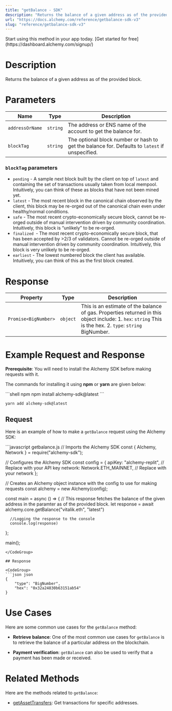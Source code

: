 ```yaml
---
title: "getBalance - SDK"
description: "Returns the balance of a given address as of the provided block."
url: "https://docs.alchemy.com/reference/getbalance-sdk-v3"
slug: "reference/getbalance-sdk-v3"
---
```


<Tip title="Don’t have an API key?" icon="star">
  Start using this method in your app today. [Get started for free](https://dashboard.alchemy.com/signup/)
</Tip>

# Description

Returns the balance of a given address as of the provided block.

# Parameters

| Name            | Type     | Description                                                                                    |
| --------------- | -------- | ---------------------------------------------------------------------------------------------- |
| `addressOrName` | `string` | The address or ENS name of the account to get the balance for.                                 |
| `blockTag`      | `string` | The optional block number or hash to get the balance for. Defaults to `latest` if unspecified. |

### `blockTag` parameters

* `pending` - A sample next block built by the client on top of `latest` and containing the set of transactions usually taken from local mempool. Intuitively, you can think of these as blocks that have not been mined yet.
* `latest` - The most recent block in the canonical chain observed by the client, this block may be re-orged out of the canonical chain even under healthy/normal conditions.
* `safe` - The most recent crypto-economically secure block, cannot be re-orged outside of manual intervention driven by community coordination. Intuitively, this block is “unlikely” to be re-orged.
* `finalized `- The most recent crypto-economically secure block, that has been accepted by >2/3 of validators. Cannot be re-orged outside of manual intervention driven by community coordination. Intuitively, this block is very unlikely to be re-orged.
* `earliest` - The lowest numbered block the client has available. Intuitively, you can think of this as the first block created.

# Response

| Property             | Type     | Description                                                                                                                                               |
| -------------------- | -------- | --------------------------------------------------------------------------------------------------------------------------------------------------------- |
| `Promise<BigNumber>` | `object` | This is an estimate of the balance of gas. Properties returned in this object include: 1. `hex`: `string` This is the hex. 2. `type`: `string` BigNumber. |

# Example Request and Response

**Prerequisite**: You will need to install the Alchemy SDK before making requests with it.

The commands for installing it using **npm** or **yarn** are given below:

<CodeGroup>
  ```shell npm
  npm install alchemy-sdk@latest
  ```

  ```shell yarn
  yarn add alchemy-sdk@latest
  ```
</CodeGroup>

## Request

Here is an example of how to make a `getBalance` request using the Alchemy SDK:

<CodeGroup>
  ```javascript getbalance.js
  // Imports the Alchemy SDK
  const { Alchemy, Network } = require("alchemy-sdk");

  // Configures the Alchemy SDK
  const config = {
      apiKey: "alchemy-replit", // Replace with your API key
      network: Network.ETH_MAINNET, // Replace with your network
  };

  // Creates an Alchemy object instance with the config to use for making requests
  const alchemy = new Alchemy(config);

  const main = async () => {
    	// This response fetches the balance of the given address in the paramter as of the provided block.
      let response = await alchemy.core.getBalance("vitalik.eth", "latest")

      //Logging the response to the console
      console.log(response)
  };

  main();
  ```
</CodeGroup>

## Response

<CodeGroup>
  ```json json
  {
      "type": "BigNumber",
      "hex": "0x32a24830b63151ab54"
  }
  ```
</CodeGroup>

# Use Cases

Here are some common use cases for the `getBalance` method:

* **Retrieve balance**: One of the most common use cases for `getBalance` is to retrieve the balance of a particular address on the blockchain.

* **Payment verification**: `getBalance` can also be used to verify that a payment has been made or received.

# Related Methods

Here are the methods related to `getBalance`:

* [getAssetTransfers](/reference/getassettransfers-sdk): Get transactions for specific addresses.
